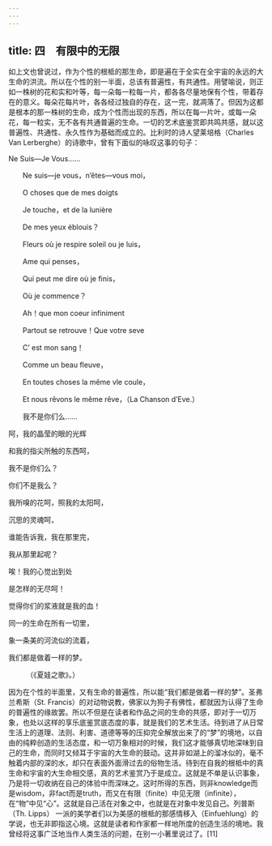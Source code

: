 ```yaml
---
---
---
```

title: 四　有限中的无限
---



如上文也曾说过，作为个性的根柢的那生命，即是遍在于全实在全宇宙的永远的大生命的洪流。所以在个性的别一半面，总该有普遍性，有共通性。用譬喻说，则正如一株树的花和实和叶等，每一朵每一粒每一片，都各各尽量地保有个性，带着存在的意义。每朵花每片叶，各各经过独自的存在，这一完，就凋落了。但因为这都是根本的那一株树的生命，成为个性而出现的东西，所以在每一片叶，或每一朵花，每一粒实，无不各有共通普遍的生命。一切的艺术底鉴赏即共鸣共感，就以这普遍性、共通性、永久性作为基础而成立的。比利时的诗人望莱培格（Charles Van Lerberghe）的诗歌中，曾有下面似的咏叹这事的句子：

Ne Suis—Je Vous……

　　Ne suis—je vous，n’êtes—vous moi，

　　O choses que de mes doigts

　　Je touche，et de la lunière

　　De mes yeux éblouis？

　　Fleurs où je respire soleil ou je luis，

　　Ame qui penses，

　　Qui peut me dire où je finis，

　　Où je commence？

　　Ah！que mon coeur infiniment

　　Partout se retrouve！Que votre seve

　　C’ est mon sang！

　　Comme un beau fleuve，

　　En toutes choses la même vle coule，

　　Et nous rêvons le même rêve，（La Chanson d’Eve.）

　　我不是你们么……

阿，我的晶莹的眼的光辉

和我的指尖所触的东西呵，

我不是你们么？

你们不是我么？

我所嗅的花呵，照我的太阳呵，

沉思的灵魂呵，

谁能告诉我，我在那里完，

我从那里起呢？

唉！我的心觉出到处

是怎样的无尽呵！

觉得你们的浆液就是我的血！

同一的生命在所有一切里，

象一条美的河流似的流着，

我们都是做着一样的梦。

　　　（《夏娃之歌》。）

因为在个性的半面里，又有生命的普遍性，所以能“我们都是做着一样的梦”。圣弗兰希斯（St. Francis）的对动物说教，佛家以为狗子有佛性，都就因为认得了生命的普遍性的缘故罢。所以不但是在读者和作品之间的生命的共感，即对于一切万象，也处以这样的享乐底鉴赏底态度的事，就是我们的艺术生活。待到进了从日常生活上的道理、法则、利害、道德等等的压抑完全解放出来了的“梦”的境地，以自由的纯粹创造的生活态度，和一切万象相对的时候，我们这才能够真切地深味到自己的生命，而同时又倾耳于宇宙的大生命的鼓动。这并非如湖上的溜冰似的，毫不触着内部的深的水，却只在表面外面滑过去的俗物生活。待到在自我的根柢中的真生命和宇宙的大生命相交感，真的艺术鉴赏乃于是成立。这就是不单是认识事象，乃是将一切收纳在自己的体验中而深味之。这时所得的东西，则非knowledge而是wisdom，非fact而是truth，而又在有限（finite）中见无限（infinite），在“物”中见“心”。这就是自己活在对象之中，也就是在对象中发见自己。列普斯（Th. Lipps） 一派的美学者们以为美感的根柢的那感情移入（Einfuehlung）的学说，也无非即指这心境。这就是读者和作家都一样地所度的创造生活的境地。我曾经将这事广泛地当作人类生活的问题，在别一小著里说过了。[11]